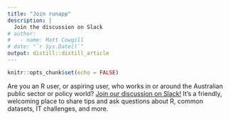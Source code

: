 ```yaml
---
title: "Join runapp"
description: |
  Join the discussion on Slack
# author:
#   - name: Matt Cowgill 
# date: "`r Sys.Date()`"
output: distill::distill_article
---
```


```r
knitr::opts_chunk$set(echo = FALSE)
```

Are you an R user, or aspiring user, who works in or around the Australian public sector or policy world? [Join our discussion on Slack!](https://join.slack.com/t/runapp-group/shared_invite/zt-o5juw0o3-LXeqTtnK6ly7HM7Z1WlQAQ) It's a friendly, welcoming place to share tips and ask questions about R, common datasets, IT challenges, and more.

